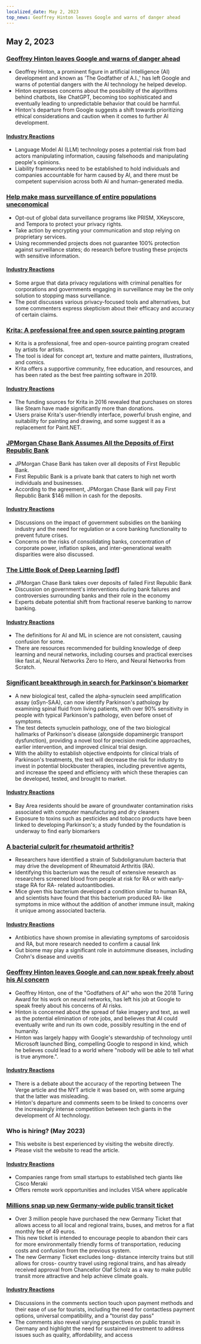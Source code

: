 ```yaml
---
localized_date: May 2, 2023
top_news: Geoffrey Hinton leaves Google and warns of danger ahead
---
```




<CallToAction />

<Steps>

## May 2, 2023

### [Geoffrey Hinton leaves Google and warns of danger ahead](https://www.nytimes.com/2023/05/01/technology/ai-google-chatbot-engineer-quits-hinton.html)

- Geoffrey Hinton, a prominent figure in artificial intelligence (AI) development and known as 'The Godfather of A.I.,' has left Google and warns of potential dangers with the AI technology he helped develop.
- Hinton expresses concerns about the possibility of the algorithms behind chatbots, like ChatGPT, becoming too sophisticated and eventually leading to unpredictable behavior that could be harmful.
- Hinton's departure from Google suggests a shift towards prioritizing ethical considerations and caution when it comes to further AI development.

#### [Industry Reactions](http://news.ycombinator.com/item?id=35771104)

- Language Model AI (LLM) technology poses a potential risk from bad actors manipulating information, causing falsehoods and manipulating people's opinions.
- Liability frameworks need to be established to hold individuals and companies accountable for harm caused by AI, and there must be competent supervision across both AI and human-generated media.

### [Help make mass surveillance of entire populations uneconomical](https://prism-break.org/en/)

- Opt-out of global data surveillance programs like PRISM, XKeyscore, and Tempora to protect your privacy rights.
- Take action by encrypting your communication and stop relying on proprietary services.
- Using recommended projects does not guarantee 100% protection against surveillance states; do research before trusting these projects with sensitive information.

#### [Industry Reactions](http://news.ycombinator.com/item?id=35772005)

- Some argue that data privacy regulations with criminal penalties for corporations and governments engaging in surveillance may be the only solution to stopping mass surveillance.
- The post discusses various privacy-focused tools and alternatives, but some commenters express skepticism about their efficacy and accuracy of certain claims.

### [Krita: A professional free and open source painting program](https://krita.org/en/)

- Krita is a professional, free and open-source painting program created by artists for artists.
- The tool is ideal for concept art, texture and matte painters, illustrations, and comics.
- Krita offers a supportive community, free education, and resources, and has been rated as the best free painting software in 2019.

#### [Industry Reactions](http://news.ycombinator.com/item?id=35771994)

- The funding sources for Krita in 2016 revealed that purchases on stores like Steam have made significantly more than donations.
- Users praise Krita's user-friendly interface, powerful brush engine, and suitability for painting and drawing, and some suggest it as a replacement for Paint.NET.

### [JPMorgan Chase Bank Assumes All the Deposits of First Republic Bank](https://www.fdic.gov/news/press-releases/2023/pr23034.html)

- JPMorgan Chase Bank has taken over all deposits of First Republic Bank.
- First Republic Bank is a private bank that caters to high net worth individuals and businesses.
- According to the agreement, JPMorgan Chase Bank will pay First Republic Bank $146 million in cash for the deposits.

#### [Industry Reactions](http://news.ycombinator.com/item?id=35770048)

- Discussions on the impact of government subsidies on the banking industry and the need for regulation or a core banking functionality to prevent future crises.
- Concerns on the risks of consolidating banks, concentration of corporate power, inflation spikes, and inter-generational wealth disparities were also discussed.

### [The Little Book of Deep Learning [pdf]](https://fleuret.org/public/lbdl.pdf)

- JPMorgan Chase Bank takes over deposits of failed First Republic Bank
- Discussion on government's interventions during bank failures and controversies surrounding banks and their role in the economy
- Experts debate potential shift from fractional reserve banking to narrow banking.

#### [Industry Reactions](http://news.ycombinator.com/item?id=35767789)

- The definitions for AI and ML in science are not consistent, causing confusion for some.
- There are resources recommended for building knowledge of deep learning and neural networks, including courses and practical exercises like fast.ai, Neural Networks Zero to Hero, and Neural Networks from Scratch.

### [Significant breakthrough in search for Parkinson's biomarker](https://www.michaeljfox.org/publication/michael-j-fox-foundation-announces-significant-breakthrough-search-parkinsons-biomarker)

- A new biological test, called the alpha-synuclein seed amplification assay (αSyn-SAA), can now identify Parkinson's pathology by examining spinal fluid from living patients, with over 90% sensitivity in people with typical Parkinson's pathology, even before onset of symptoms.
- The test detects synuclein pathology, one of the two biological hallmarks of Parkinson's disease (alongside dopaminergic transport dysfunction), providing a novel tool for precision medicine approaches, earlier intervention, and improved clinical trial design.
- With the ability to establish objective endpoints for clinical trials of Parkinson's treatments, the test will decrease the risk for industry to invest in potential blockbuster therapies, including preventive agents, and increase the speed and efficiency with which these therapies can be developed, tested, and brought to market.

#### [Industry Reactions](http://news.ycombinator.com/item?id=35770563)

- Bay Area residents should be aware of groundwater contamination risks associated with computer manufacturing and dry cleaners
- Exposure to toxins such as pesticides and tobacco products have been linked to developing Parkinson's; a study funded by the foundation is underway to find early biomarkers

### [A bacterial culprit for rheumatoid arthritis?](https://www.the-scientist.com/news-opinion/a-bacterial-culprit-for-rheumatoid-arthritis-71088)

- Researchers have identified a strain of Subdoligranulum bacteria that may drive the development of Rheumatoid Arthritis (RA).
- Identifying this bacterium was the result of extensive research as researchers screened blood from people at risk for RA or with early- stage RA for RA- related autoantibodies.
- Mice given this bacterium developed a condition similar to human RA, and scientists have found that this bacterium produced RA- like symptoms in mice without the addition of another immune insult, making it unique among associated bacteria.

#### [Industry Reactions](http://news.ycombinator.com/item?id=35775704)

- Antibiotics have shown promise in alleviating symptoms of sarcoidosis and RA, but more research needed to confirm a causal link
- Gut biome may play a significant role in autoimmune diseases, including Crohn's disease and uveitis

### [Geoffrey Hinton leaves Google and can now speak freely about his AI concern](https://www.theverge.com/2023/5/1/23706311/hinton-godfather-of-ai-threats-fears-warnings)

- Geoffrey Hinton, one of the "Godfathers of AI" who won the 2018 Turing Award for his work on neural networks, has left his job at Google to speak freely about his concerns of AI risks.
- Hinton is concerned about the spread of fake imagery and text, as well as the potential elimination of rote jobs, and believes that AI could eventually write and run its own code, possibly resulting in the end of humanity.
- Hinton was largely happy with Google's stewardship of technology until Microsoft launched Bing, compelling Google to respond in kind, which he believes could lead to a world where "nobody will be able to tell what is true anymore.".

#### [Industry Reactions](http://news.ycombinator.com/item?id=35771508)

- There is a debate about the accuracy of the reporting between The Verge article and the NYT article it was based on, with some arguing that the latter was misleading.
- Hinton's departure and comments seem to be linked to concerns over the increasingly intense competition between tech giants in the development of AI technology.

### Who is hiring? (May 2023)

- This website is best experienced by visiting the website directly.
- Please visit the website to read the article.

#### [Industry Reactions](http://news.ycombinator.com/item?id=35773707)

- Companies range from small startups to established tech giants like Cisco Meraki
- Offers remote work opportunities and includes VISA where applicable

### [Millions snap up new Germany-wide public transit ticket](https://apnews.com/article/germany-public-transit-cheap-ticket-trains-metro-3d83f1a35ab8e3945b8034b9bd511c29)

- Over 3 million people have purchased the new Germany Ticket that allows access to all local and regional trains, buses, and metros for a flat monthly fee of 49 euros.
- This new ticket is intended to encourage people to abandon their cars for more environmentally friendly forms of transportation, reducing costs and confusion from the previous system.
- The new Germany Ticket excludes long- distance intercity trains but still allows for cross- country travel using regional trains, and has already received approval from Chancellor Olaf Scholz as a way to make public transit more attractive and help achieve climate goals.

#### [Industry Reactions](http://news.ycombinator.com/item?id=35770816)

- Discussions in the comments section touch upon payment methods and their ease of use for tourists, including the need for contactless payment options, universal compatibility, and a "tourist day pass"
- The comments also reveal varying perspectives on public transit in Germany and highlight the need for sustained investment to address issues such as quality, affordability, and access

</Steps>
